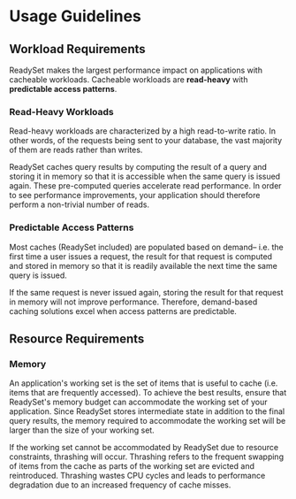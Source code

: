 
# Usage Guidelines

## Workload Requirements
ReadySet makes the largest performance impact on applications with cacheable workloads. Cacheable workloads are **read-heavy** with 
**predictable access patterns**. 

### Read-Heavy Workloads 
Read-heavy workloads are characterized by a high read-to-write ratio. In other words, of the requests
being sent to your database, the vast majority of them are reads rather than writes. 

ReadySet caches query results by computing the result of a query and storing it in memory so that it is accessible when 
the same query is issued again. These pre-computed queries accelerate read performance. In order to see performance improvements, your 
application should therefore perform a non-trivial number of reads.

### Predictable Access Patterns
Most caches (ReadySet included) are populated based on demand– i.e. the first time a user issues a request, the result for that request is computed and stored in memory so that it is 
readily available the next time the same query is issued. 

If the same request is never issued again, storing the result for that request in memory will not improve performance. Therefore, demand-based caching solutions excel when 
access patterns are predictable.

## Resource Requirements
### Memory 

An application's working set is the set of items that is useful to cache (i.e. items that are frequently accessed). To achieve the best results, ensure that ReadySet's memory budget can accommodate the working set of your application. Since ReadySet stores intermediate state in addition to the final query results, 
the memory required to accommodate the working set will be larger than the size of your working set. 

If the working set cannot be accommodated by ReadySet due to resource constraints, thrashing will occur. Thrashing refers to the frequent swapping of items from the cache as parts of the working set are evicted and reintroduced. 
Thrashing wastes CPU cycles and leads to performance degradation due to an increased frequency of cache misses. 
